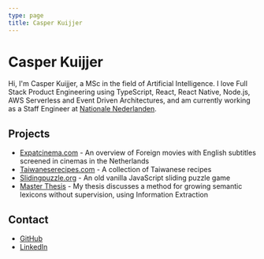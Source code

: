 ```yaml
---
type: page
title: Casper Kuijjer
---
```


# Casper Kuijjer

Hi, I'm Casper Kuijjer, a MSc in the field of Artificial Intelligence. I love Full
Stack Product Engineering using TypeScript, React, React Native, Node.js, AWS Serverless
and Event Driven Architectures, and am currently working as a Staff Engineer
at [Nationale Nederlanden](https://www.nn-group.com/Home.htm).

## Projects

- [Expatcinema.com](https://www.expatcinema.com) - An overview of Foreign movies with English subtitles screened in cinemas in the Netherlands
- [Taiwaneserecipes.com](https://www.taiwaneserecipes.com) - A collection of Taiwanese recipes
- [Slidingpuzzle.org](https://www.slidingpuzzle.org) - An old vanilla JavaScript sliding puzzle game
- [Master Thesis](/msc-thesis) - My thesis discusses a method for growing semantic lexicons without supervision, using Information Extraction

## Contact

- [GitHub](https://www.github.com/ckuijjer)
- [LinkedIn](https://www.linkedin.com/in/ckuijjer/)